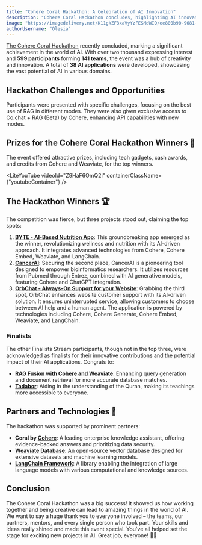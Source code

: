 ```yaml
---
title: "Cohere Coral Hackathon: A Celebration of AI Innovation"
description: "Cohere Coral Hackathon concludes, highlighting AI innovation with BYTE, CancerAI, and OrbChat as top projects among 141 teams. Thanks to all involved!"
image: "https://imagedelivery.net/K11gkZF3xaVyYzFESMdWIQ/ee800b90-9681-4c92-62be-5cb55a76bc00/full"
authorUsername: "Olesia"
---
```


[The Cohere Coral Hackathon](https://lablab.ai/event/cohere-coral-hackathon) recently concluded, marking a significant achievement in the world of AI. With over two thousand expressing interest and **599 participants** forming **141 teams**, the event was a hub of creativity and innovation. A total of **38 AI applications** were developed, showcasing the vast potential of AI in various domains.

## Hackathon **Challenges and Opportunities**

Participants were presented with specific challenges, focusing on the best use of RAG in different modes. They were also given exclusive access to Co.chat + RAG (Beta) by Cohere, enhancing API capabilities with new modes.

## **Prizes for the Cohere Coral Hackathon Winners 🎁**

The event offered attractive prizes, including tech gadgets, cash awards, and credits from Cohere and Weaviate, for the top winners.

<LiteYouTube videoId="Z9HaF6OmQ2I" containerClassName={"youtubeContainer"} />

## **The Hackathon Winners 🏆**

The competition was fierce, but three projects stood out, claiming the top spots:

1. **[BYTE - AI-Based Nutrition App](https://lablab.ai/event/cohere-coral-hackathon/byte/byte-ai-based-nutrition-app)**: This groundbreaking app emerged as the winner, revolutionizing wellness and nutrition with its AI-driven approach. It integrates advanced technologies from Cohere, Cohere Embed, Weaviate, and LangChain.
2. **[CancerAI](https://lablab.ai/event/cohere-coral-hackathon/biologyai/cancerai)**: Securing the second place, CancerAI is a pioneering tool designed to empower bioinformatics researchers. It utilizes resources from Pubmed through Entrez, combined with AI generative models, featuring Cohere and ChatGPT integration.
3. **[OrbChat - Always-On Support for your Website](https://lablab.ai/event/cohere-coral-hackathon/coral-explorers/orbchat-always-on-support-for-your-website)**: Grabbing the third spot, OrbChat enhances website customer support with its AI-driven solution. It ensures uninterrupted service, allowing customers to choose between AI help and a human agent. The application is powered by technologies including Cohere, Cohere Generate, Cohere Embed, Weaviate, and LangChain.

### **Finalists**

The other Finalists Stream participants, though not in the top three, were acknowledged as finalists for their innovative contributions and the potential impact of their AI applications. Congrats to:

- **[RAG Fusion with Cohere and Weaviate](https://lablab.ai/event/cohere-coral-hackathon/thruthink/rag-fusion-with-cohere-and-weaviate)**: Enhancing query generation and document retrieval for more accurate database matches.
- **[Tadabor](https://lablab.ai/event/cohere-coral-hackathon/data-dreamers/tadabor)**: Aiding in the understanding of the Quran, making its teachings more accessible to everyone.

## **Partners and Technologies 🤝**

The hackathon was supported by prominent partners:

- **Coral by [Cohere](https://lablab.ai/tech/cohere/cohere)**: A leading enterprise knowledge assistant, offering evidence-backed answers and prioritizing data security.
- **[Weaviate Database](https://lablab.ai/tech/weaviate)**: An open-source vector database designed for extensive datasets and machine learning models.
- **[LangChain Framework](https://lablab.ai/tech/langchain)**: A library enabling the integration of large language models with various computational and knowledge sources.

## **Conclusion**

The Cohere Coral Hackathon was a big success! It showed us how working together and being creative can lead to amazing things in the world of AI. We want to say a huge thank you to everyone involved – the teams, our partners, mentors, and every single person who took part. Your skills and ideas really shined and made this event special. You've all helped set the stage for exciting new projects in AI. Great job, everyone! 🌟👏
